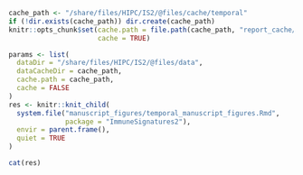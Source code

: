 ```r
cache_path <- "/share/files/HIPC/IS2/@files/cache/temporal"
if (!dir.exists(cache_path)) dir.create(cache_path)
knitr::opts_chunk$set(cache.path = file.path(cache_path, "report_cache/"),
                      cache = TRUE)
```
```r
params <- list(
  dataDir = "/share/files/HIPC/IS2/@files/data",
  dataCacheDir = cache_path,
  cache.path = cache_path,
  cache = FALSE
)
res <- knitr::knit_child(
  system.file("manuscript_figures/temporal_manuscript_figures.Rmd",
              package = "ImmuneSignatures2"),
  envir = parent.frame(),
  quiet = TRUE
)
```
```r
cat(res)
```
